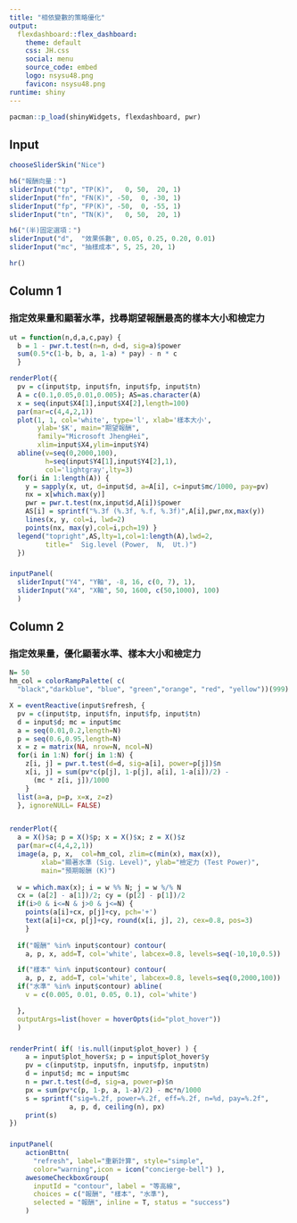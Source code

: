 ```yaml
---
title: "相依變數的策略優化"
output: 
  flexdashboard::flex_dashboard:
    theme: default
    css: JH.css
    social: menu
    source_code: embed 
    logo: nsysu48.png
    favicon: nsysu48.png
runtime: shiny
---
```


```r
pacman::p_load(shinyWidgets, flexdashboard, pwr)
```

Input {.sidebar}
-------------------------------------
```r
 
chooseSliderSkin("Nice")

h6("報酬向量：")
sliderInput("tp", "TP(K)",   0, 50,  20, 1)
sliderInput("fn", "FN(K)", -50,  0, -30, 1)
sliderInput("fp", "FP(K)", -50,  0, -55, 1)
sliderInput("tn", "TN(K)",   0, 50,  20, 1)

h6("(半)固定選項：")
sliderInput("d",  "效果係數", 0.05, 0.25, 0.20, 0.01)
sliderInput("mc", "抽樣成本", 5, 25, 20, 1)

hr()

```


Column 1 {data-width="50%"}
-------------------------------------
### 指定效果量和顯著水準，找尋期望報酬最高的樣本大小和檢定力 {data-height=780}
```r
ut = function(n,d,a,c,pay) {
  b = 1 - pwr.t.test(n=n, d=d, sig=a)$power
  sum(0.5*c(1-b, b, a, 1-a) * pay) - n * c 
  }

renderPlot({
  pv = c(input$tp, input$fn, input$fp, input$tn)
  A = c(0.1,0.05,0.01,0.005); AS=as.character(A)
  x = seq(input$X4[1],input$X4[2],length=100)
  par(mar=c(4,4,2,1))
  plot(1, 1, col='white', type='l', xlab='樣本大小',
       ylab='$K', main="期望報酬", 
       family="Microsoft JhengHei",
       xlim=input$X4,ylim=input$Y4)
  abline(v=seq(0,2000,100),
         h=seq(input$Y4[1],input$Y4[2],1),
         col='lightgray',lty=3)
  for(i in 1:length(A)) {
    y = sapply(x, ut, d=input$d, a=A[i], c=input$mc/1000, pay=pv)
    nx = x[which.max(y)]
    pwr = pwr.t.test(nx,input$d,A[i])$power
    AS[i] = sprintf("%.3f (%.3f, %.f, %.3f)",A[i],pwr,nx,max(y))
    lines(x, y, col=i, lwd=2)
    points(nx, max(y),col=i,pch=19) }
  legend("topright",AS,lty=1,col=1:length(A),lwd=2,
         title="  Sig.level (Power,  N,  Ut.)")
  })
```

### {data-height=220}
```r
inputPanel(
  sliderInput("Y4", "Y軸", -8, 16, c(0, 7), 1),
  sliderInput("X4", "X軸", 50, 1600, c(50,1000), 100)
  )
```

Column 2 {data-width="50%"}
-------------------------------------
### 指定效果量，優化顯著水準、樣本大小和檢定力 {data-height=800}
```r
N= 50
hm_col = colorRampPalette( c(
  "black","darkblue", "blue", "green","orange", "red", "yellow"))(999)

X = eventReactive(input$refresh, { 
  pv = c(input$tp, input$fn, input$fp, input$tn)
  d = input$d; mc = input$mc
  a = seq(0.01,0.2,length=N)
  p = seq(0.6,0.95,length=N)
  x = z = matrix(NA, nrow=N, ncol=N) 
  for(i in 1:N) for(j in 1:N) { 
    z[i, j] = pwr.t.test(d=d, sig=a[i], power=p[j])$n
    x[i, j] = sum(pv*c(p[j], 1-p[j], a[i], 1-a[i])/2) - 
      (mc * z[i, j])/1000
    }
  list(a=a, p=p, x=x, z=z) 
  }, ignoreNULL= FALSE)


renderPlot({
  a = X()$a; p = X()$p; x = X()$x; z = X()$z  
  par(mar=c(4,4,2,1))
  image(a, p, x,  col=hm_col, zlim=c(min(x), max(x)), 
        xlab="顯著水準 (Sig. Level)", ylab="檢定力 (Test Power)", 
        main="預期報酬 (K)")
  
  w = which.max(x); i = w %% N; j = w %/% N
  cx = (a[2] - a[1])/2; cy = (p[2] - p[1])/2 
  if(i>0 & i<=N & j>0 & j<=N) {
    points(a[i]+cx, p[j]+cy, pch='+')
    text(a[i]+cx, p[j]+cy, round(x[i, j], 2), cex=0.8, pos=3)
    }
  
  if("報酬" %in% input$contour) contour(
    a, p, x, add=T, col='white', labcex=0.8, levels=seq(-10,10,0.5))

  if("樣本" %in% input$contour) contour(
    a, p, z, add=T, col='white', labcex=0.8, levels=seq(0,2000,100))
  if("水準" %in% input$contour) abline(
    v = c(0.005, 0.01, 0.05, 0.1), col='white')

  }, 
  outputArgs=list(hover = hoverOpts(id="plot_hover")) 
  )
```

### {data-height=70}
```r
renderPrint( if( !is.null(input$plot_hover) ) {
    a = input$plot_hover$x; p = input$plot_hover$y
    pv = c(input$tp, input$fn, input$fp, input$tn)
    d = input$d; mc = input$mc
    n = pwr.t.test(d=d, sig=a, power=p)$n
    px = sum(pv*c(p, 1-p, a, 1-a)/2) - mc*n/1000
    s = sprintf("sig=%.2f, power=%.2f, eff=%.2f, n=%d, pay=%.2f",
               a, p, d, ceiling(n), px)
    print(s)
})
```

### {data-height=130}
```r
inputPanel(
    actionBttn(
      "refresh", label="重新計算", style="simple", 
      color="warning",icon = icon("concierge-bell") ),
    awesomeCheckboxGroup(
      inputId = "contour", label = "等高線", 
      choices = c("報酬", "樣本", "水準"),
      selected = "報酬", inline = T, status = "success") 
    )

```



